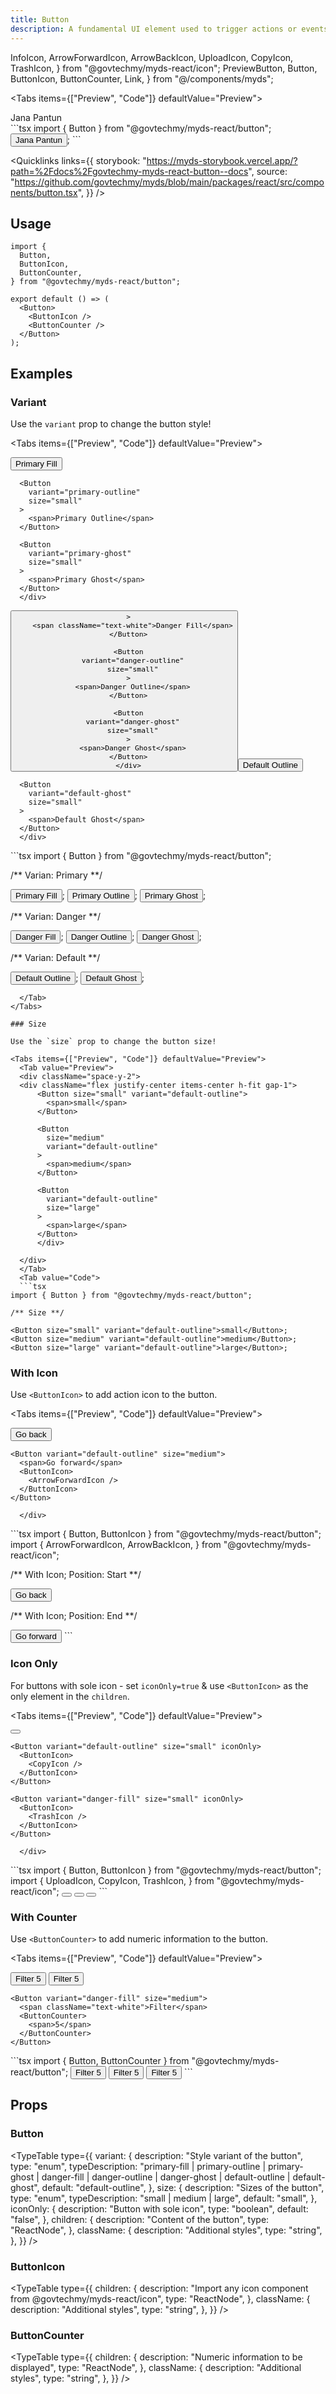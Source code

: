 ```yaml
---
title: Button
description: A fundamental UI element used to trigger actions or events. It ensures consistency, accessibility, and a clear call to action.
---
```


  InfoIcon,
  ArrowForwardIcon,
  ArrowBackIcon,
  UploadIcon,
  CopyIcon,
  TrashIcon,
} from "@govtechmy/myds-react/icon";
  PreviewButton,
  Button,
  ButtonIcon,
  ButtonCounter,
  Link,
} from "@/components/myds";

<Tabs items={["Preview", "Code"]} defaultValue="Preview">
  <Tab value="Preview">
  <div className="flex justify-center">
      <PreviewButton
        variant="primary-fill"
        size="small"
        pantun="Berjalan-jalan ke kota tua, Membeli kuih di pasar pagi. Membuka jalan menuju dunia, 'Button' ditekan dengan jari. -- Copilot"
      >
        <span className="text-white">Jana Pantun</span>
      </PreviewButton>
      </div>
  </Tab>
  <Tab value="Code">
  ```tsx 
import { Button } from "@govtechmy/myds-react/button";

<Button variant="primary-fill" size="small" onClick={...}>
  Jana Pantun
</Button>;
```
  </Tab>
</Tabs>

<Quicklinks
  links={{
    storybook:
      "https://myds-storybook.vercel.app/?path=%2Fdocs%2Fgovtechmy-myds-react-button--docs",
    source:
      "https://github.com/govtechmy/myds/blob/main/packages/react/src/components/button.tsx",
  }}
/>

## Usage

```tsx copy
import {
  Button,
  ButtonIcon,
  ButtonCounter,
} from "@govtechmy/myds-react/button";
```

```tsx copy
export default () => (
  <Button>
    <ButtonIcon />
    <ButtonCounter />
  </Button>
);
```

## Examples

### Variant

Use the `variant` prop to change the button style!

<Tabs items={["Preview", "Code"]} defaultValue="Preview">
  <Tab value="Preview">
  <div className="space-y-2">
  <div className="flex justify-center items-center h-fit gap-1">
      <Button
        variant="primary-fill"
        size="small"
      >
        <span className="text-white">Primary Fill</span>
      </Button>

      <Button
        variant="primary-outline"
        size="small"
      >
        <span>Primary Outline</span>
      </Button>

      <Button
        variant="primary-ghost"
        size="small"
      >
        <span>Primary Ghost</span>
      </Button>
      </div>

  <div className="flex justify-center items-center h-fit gap-1">
      <Button
        variant="danger-fill"
        size="small"
    
      >
        <span className="text-white">Danger Fill</span>
      </Button>

      <Button
        variant="danger-outline"
        size="small"
      >
        <span>Danger Outline</span>
      </Button>

      <Button
        variant="danger-ghost"
        size="small"
      >
        <span>Danger Ghost</span>
      </Button>
      </div>

  <div className="flex justify-center items-center h-fit gap-1">
      <Button
        variant="default-outline"
        size="small"
      >
        <span>Default Outline</span>
      </Button>

      <Button
        variant="default-ghost"
        size="small"
      >
        <span>Default Ghost</span>
      </Button>
      </div>

  </div>
  </Tab>
  <Tab value="Code">
  ```tsx 
import { Button } from "@govtechmy/myds-react/button";

/** Varian: Primary **/

<Button variant="primary-fill">Primary Fill</Button>;
<Button variant="primary-outline">Primary Outline</Button>;
<Button variant="primary-ghost">Primary Ghost</Button>;

/** Varian: Danger **/

<Button variant="danger-fill">Danger Fill</Button>;
<Button variant="danger-outline">Danger Outline</Button>;
<Button variant="danger-ghost">Danger Ghost</Button>;

/** Varian: Default **/

<Button variant="default-outline">Default Outline</Button>;
<Button variant="default-ghost">Default Ghost</Button>;
```
  </Tab>
</Tabs>

### Size

Use the `size` prop to change the button size!

<Tabs items={["Preview", "Code"]} defaultValue="Preview">
  <Tab value="Preview">
  <div className="space-y-2">
  <div className="flex justify-center items-center h-fit gap-1">
      <Button size="small" variant="default-outline">
        <span>small</span>
      </Button>

      <Button
        size="medium"
        variant="default-outline"
      >
        <span>medium</span>
      </Button>

      <Button
        variant="default-outline"
        size="large"
      >
        <span>large</span>
      </Button>
      </div>

  </div>
  </Tab>
  <Tab value="Code">
  ```tsx 
import { Button } from "@govtechmy/myds-react/button";

/** Size **/

<Button size="small" variant="default-outline">small</Button>;
<Button size="medium" variant="default-outline">medium</Button>;
<Button size="large" variant="default-outline">large</Button>;
```
  </Tab>
</Tabs>

### With Icon

Use `<ButtonIcon>` to add action icon to the button.

<Tabs items={["Preview", "Code"]} defaultValue="Preview">
  <Tab value="Preview">
  <div className="space-y-2">
  <div className="flex justify-center items-center h-fit gap-1">
     <Button variant="default-outline" size="medium">
      <ButtonIcon>
        <ArrowBackIcon />
      </ButtonIcon>
      <span>Go back</span>
    </Button>
     
    <Button variant="default-outline" size="medium">
      <span>Go forward</span>
      <ButtonIcon>
        <ArrowForwardIcon />
      </ButtonIcon>
    </Button>

      </div>

  </div>
  </Tab>
  <Tab value="Code">
```tsx 
import { Button, ButtonIcon } from "@govtechmy/myds-react/button";
import {
  ArrowForwardIcon,
  ArrowBackIcon,
} from "@govtechmy/myds-react/icon";

/** With Icon; Position: Start **/

<Button variant="default-outline" size="medium">
  <ButtonIcon>
    <ArrowBackIcon />
  </ButtonIcon>
  <span>Go back</span>
</Button>

/** With Icon; Position: End **/

<Button variant="default-outline" size="medium">
  <span>Go forward</span>
  <ButtonIcon>
    <ArrowForwardIcon />
  </ButtonIcon>
</Button>
```
  </Tab>
</Tabs>

### Icon Only

For buttons with sole icon - set `iconOnly=true` & use `<ButtonIcon>` as the only element in the `children`.

<Tabs items={["Preview", "Code"]} defaultValue="Preview">
  <Tab value="Preview">
  <div className="flex justify-center items-center h-fit gap-1">
    <Button variant="primary-fill" size="small" iconOnly>
      <ButtonIcon>
        <UploadIcon />
      </ButtonIcon>
    </Button>

    <Button variant="default-outline" size="small" iconOnly>
      <ButtonIcon>
        <CopyIcon />
      </ButtonIcon>
    </Button>

    <Button variant="danger-fill" size="small" iconOnly>
      <ButtonIcon>
        <TrashIcon />
      </ButtonIcon>
    </Button>

      </div>

  </Tab>
  <Tab value="Code">
```tsx 
import { Button, ButtonIcon } from "@govtechmy/myds-react/button";
import {
  UploadIcon,
  CopyIcon,
  TrashIcon,
} from "@govtechmy/myds-react/icon";

<Button variant="primary-fill" size="small" iconOnly>
  <ButtonIcon>
    <UploadIcon />
  </ButtonIcon>
</Button>

<Button variant="default-outline" size="small" iconOnly>
  <ButtonIcon>
    <CopyIcon />
  </ButtonIcon>
</Button>

<Button variant="danger-fill" size="small" iconOnly>
  <ButtonIcon>
    <TrashIcon />
  </ButtonIcon>
</Button>
```
  </Tab>
</Tabs>

### With Counter

Use `<ButtonCounter>` to add numeric information to the button.

<Tabs items={["Preview", "Code"]} defaultValue="Preview">
  <Tab value="Preview">
  <div className="space-y-2">
  <div className="flex justify-center items-center h-fit gap-1">
     <Button variant="primary-fill" size="medium">
      <span className="text-white">Filter</span>
      <ButtonCounter>
        5
      </ButtonCounter>
    </Button>
    <Button variant="default-outline" size="medium">
      <span>Filter</span>
      <ButtonCounter>
        <span className="text-white">5</span>
      </ButtonCounter>
    </Button>

    <Button variant="danger-fill" size="medium">
      <span className="text-white">Filter</span>
      <ButtonCounter>
        <span>5</span>
      </ButtonCounter>
    </Button>

  </div>

  </div>
  </Tab>
  <Tab value="Code">
```tsx
import { Button, ButtonCounter } from "@govtechmy/myds-react/button";

<Button variant="primary-fill" size="medium">
  Filter
  <ButtonCounter>5</ButtonCounter>
</Button>

<Button variant="default-outline" size="medium">
  Filter
  <ButtonCounter>5</ButtonCounter>
</Button>

<Button variant="danger-fill" size="medium">
  Filter
  <ButtonCounter>5</ButtonCounter>
</Button>
```

  </Tab>
</Tabs>

## Props

### Button

<TypeTable
  type={{
    variant: {
      description: "Style variant of the button",
      type: "enum",
      typeDescription:
        "primary-fill | primary-outline | primary-ghost | danger-fill | danger-outline | danger-ghost | default-outline | default-ghost",
      default: "default-outline",
    },
    size: {
      description: "Sizes of the button",
      type: "enum",
      typeDescription: "small | medium | large",
      default: "small",
    },
    iconOnly: {
      description: "Button with sole icon",
      type: "boolean",
      default: "false",
    },
    children: {
      description: "Content of the button",
      type: "ReactNode",
    },
    className: {
      description: "Additional styles",
      type: "string",
    },
  }}
/>

### ButtonIcon

<TypeTable
  type={{
    children: {
      description: "Import any icon component from @govtechmy/myds-react/icon",
      type: "ReactNode",
    },
    className: {
      description: "Additional styles",
      type: "string",
    },
  }}
/>

### ButtonCounter

<TypeTable
  type={{
    children: {
      description: "Numeric information to be displayed",
      type: "ReactNode",
    },
    className: {
      description: "Additional styles",
      type: "string",
    },
  }}
/>
